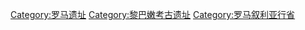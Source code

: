 [[Category:罗马遗址|Category:罗马遗址]]
[[Category:黎巴嫩考古遗址|Category:黎巴嫩考古遗址]]
[[Category:罗马叙利亚行省|Category:罗马叙利亚行省]]